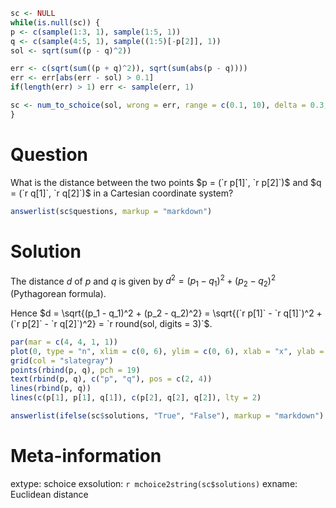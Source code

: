 ```r
sc <- NULL
while(is.null(sc)) {
p <- c(sample(1:3, 1), sample(1:5, 1))
q <- c(sample(4:5, 1), sample((1:5)[-p[2]], 1))
sol <- sqrt(sum((p - q)^2))

err <- c(sqrt(sum((p + q)^2)), sqrt(sum(abs(p - q))))
err <- err[abs(err - sol) > 0.1]
if(length(err) > 1) err <- sample(err, 1)

sc <- num_to_schoice(sol, wrong = err, range = c(0.1, 10), delta = 0.3, digits = 3)
}
```

Question
========
What is the distance between the two points
$p = (`r p[1]`, `r p[2]`)$ and $q = (`r q[1]`, `r q[2]`)$
in a Cartesian coordinate system?

```r
answerlist(sc$questions, markup = "markdown")
```

Solution
========
The distance $d$ of $p$ and $q$ is given by
$d^2 = (p_1 - q_1)^2 + (p_2 - q_2)^2$ (Pythagorean formula).

Hence $d = \sqrt{(p_1 - q_1)^2 + (p_2 - q_2)^2} =
  \sqrt{(`r p[1]` - `r q[1]`)^2 + (`r p[2]` - `r q[2]`)^2}
   = `r round(sol, digits = 3)`$.
\
```r
par(mar = c(4, 4, 1, 1))
plot(0, type = "n", xlim = c(0, 6), ylim = c(0, 6), xlab = "x", ylab = "y")
grid(col = "slategray")
points(rbind(p, q), pch = 19)
text(rbind(p, q), c("p", "q"), pos = c(2, 4))
lines(rbind(p, q))
lines(c(p[1], p[1], q[1]), c(p[2], q[2], q[2]), lty = 2)
```

```r
answerlist(ifelse(sc$solutions, "True", "False"), markup = "markdown")
```

Meta-information
================
extype: schoice
exsolution: `r mchoice2string(sc$solutions)`
exname: Euclidean distance
